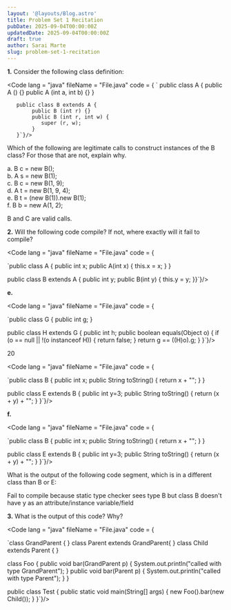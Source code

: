 ```yaml
---
layout: '@layouts/Blog.astro'
title: Problem Set 1 Recitation
pubDate: 2025-09-04T00:00:00Z 
updatedDate: 2025-09-04T00:00:00Z 
draft: true
author: Sarai Marte
slug: problem-set-1-recitation
---
```



**1.** Consider the following class definition:

<Code lang = "java" fileName = "File.java" code = {
      ` public class A {
          public A () {}
          public A (int a, int b) {}
       }

       public class B extends A {
            public B (int r) {}
            public B (int r, int w) { 
               super (r, w);
            }
       }`}/>

Which of the following are legitimate calls to construct instances of the B class? For those that are not, explain why.

a. B c = new B();  
b. A s = new B(1);  
c. B c = new B(1, 9);  
d. A t = new B(1, 9, 4);  
e. B t = (new B(1)).new B(1);  
f. B b = new A(1, 2);

<Solution>
B and C are valid calls.
</Solution>

**2.** Will the following code compile? If not, where exactly will it fail to compile? 

<Code lang = "java" fileName = "File.java" code = {

`public class A {
    public int x;
    public A(int x) {
      this.x = x;
    } 
  }

  public class B extends A {
    public int y;
    public B(int y) {
      this.y = y;
    }}`}/>

**e.** 

<Code lang = "java" fileName = "File.java" code = {

`public class G {
     public int g;
  }

  public class H extends G {
     public int h;
     public boolean equals(Object o) {
        if (o == null || !(o instanceof H)) { 
           return false; 
        }
        return g == ((H)o).g;
     }
  }`}/>

  <Solution>
20
</Solution>

<Code lang = "java" fileName = "File.java" code = {

`public class B {
    public int x;
    public String toString() {
       return x + "";
    }
  }

  public class E extends B {
    public int y=3;
    public String toString() {
       return (x + y) + "";
    }
  }`}/>


**f.** 

<Code lang = "java" fileName = "File.java" code = {

`public class B {
    public int x;
    public String toString() {
       return x + "";
    }
  }

  public class E extends B {
    public int y=3;
    public String toString() {
       return (x + y) + "";
    }
  }`}/> 

What is the output of the following code segment, which is in a different class than B or E: 

<Solution>
Fail to compile because static type checker sees type B but class B doesn't have y as an attribute/instance variable/field
</Solution>

**3.** What is the output of this code? Why? 

<Code lang = "java" fileName = "File.java" code = {

`class GrandParent { }
   class Parent extends GrandParent{ }
   class Child extends Parent { }

   class Foo {
      public void bar(GrandParent p) {
         System.out.println("called with type GrandParent");
      }
      public void bar(Parent p) {
         System.out.println("called with type Parent");
      }
   }

   public class Test {
      public static void main(String[] args) {
         new Foo().bar(new Child());
      }
   }`}/>

<Solution>

</Solution>

